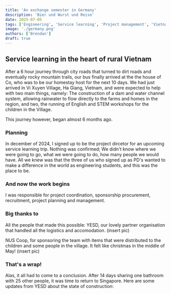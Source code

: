 ```yaml
---
title: 'An exchange semester in Germany'
description: 'Bier und Wurst und Reise'
date: 2025-07-05
tags: ['Engineering', 'Service learning', 'Project management', 'Vietnam', 'Travel']
image: './germany.png'
authors: ['Brendan']
draft: true
---
```



## Service learning in the heart of rural Vietnam

After a 6 hour journey through city roads that turned to dirt roads and eventually rocky mountain trails, our bus finally arrived at the the house of Co, who was to be our homestay host for the next 10 days.
We had just arrived in Vi Xuyen Village, Ha Giang, Vietnam, and were expected to help with two main things, namely: The construction of a dam
and water channel system, allowing rainwater to flow directly to the farms and homes in the region, and two, the running of English and STEM workshops for the children in the Village.

This journey however, began almost 6 months ago.

### Planning
In december of 2024, I signed up to be the project dircetor for an upcoming service learning trip. Nothing was confirmed; We didn't know where we were going to go,
what we were going to do, how many people we would have. All we knew was that the three of us who signed up as PD's wanted to make a difference in the world as engineering students, and this was the place to be.

### And now the work begins
I was responsible for project coordination, sponsorship procurement, recruitment, project planning and management.

### Big thanks to
All the people that made this possible: 
YESD, our lovely partner organisation that handled all the logistics and accomodation.
(insert pic)

NUS Coop, for sponsoring the team with items that were distributed to the children and some people in the village. It felt like christmas in the middle of May!
(insert pic)

### That's a wrap!
Alas, it all had to come to a conclusion. After 14 days sharing one bathroom with 25 other people, it was time to return to Singapore. Here are some updates from YESD about the state of construction:

